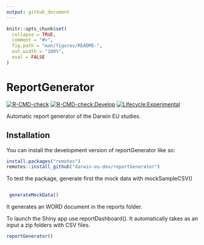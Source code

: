 ```yaml
---
output: github_document
---
```


<!-- README.md is generated from README.Rmd. Please edit that file -->

```r
knitr::opts_chunk$set(
  collapse = TRUE,
  comment = "#>",
  fig.path = "man/figures/README-",
  out.width = "100%",
  eval = FALSE
)
```

# ReportGenerator

<!-- badges: start -->
[![R-CMD-check](https://github.com/darwin-eu-dev/ReportGenerator/actions/workflows/R-CMD-check.yaml/badge.svg)](https://github.com/darwin-eu-dev/ReportGenerator/actions/workflows/R-CMD-check.yaml)
[![R-CMD-check:Develop](https://github.com/darwin-eu-dev/ReportGenerator/actions/workflows/R-CMD-check.yaml/badge.svg?branch=develop)](https://github.com/darwin-eu-dev/ReportGenerator/actions/workflows/R-CMD-check.yaml)
[![Lifecycle:Experimental](https://img.shields.io/badge/Lifecycle-Experimental-339999)](https://lifecycle.r-lib.org/articles/stages.html)
<!-- badges: end -->

Automatic report generator of the Darwin EU studies. 

## Installation

You can install the development version of reportGenerator like so:

``` r
install.packages("remotes")
remotes::install_github("darwin-eu-dev/reportGenerator")
```

To test the package, generate first the mock data with mockSampleCSV()

``` r

 generateMockData()
```

It generates an WORD document in the reports folder. 

To launch the Shiny app use reportDashboard(). It automatically takes as an input a zip folders with CSV files.

```r

reportGenerator()


```
